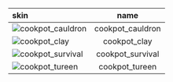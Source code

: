 | skin                                                                                       |       name       |
| :----------------------------------------------------------------------------------------- | :--------------: |
| ![cookpot_cauldron](https://items.kleientertainment.com/images/DST/cookpot_cauldron/small) | cookpot_cauldron |
| ![cookpot_clay](https://items.kleientertainment.com/images/DST/cookpot_clay/small)         |   cookpot_clay   |
| ![cookpot_survival](https://items.kleientertainment.com/images/DST/cookpot_survival/small) | cookpot_survival |
| ![cookpot_tureen](https://items.kleientertainment.com/images/DST/cookpot_tureen/small)     |  cookpot_tureen  |
